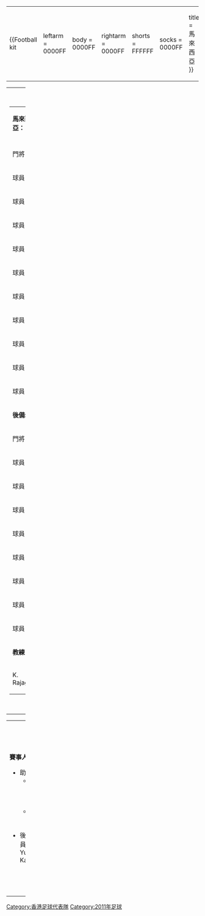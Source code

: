{{footballbox
|date = 2011年2月9日
|time = 20:45
|team1 = {{flagicon|MAS}}[[馬來西亞國家足球隊|馬來西亞]]
|score = 2 – 0
|team2 = {{flagicon|HKG}}[[香港足球代表隊|香港]]
|goals1 = 羅謙 {{goal|44}}<br> 沙連奴 {{goal|90+}}
|goals2 = 
|stadium = {{tsl|en|Shah Alam Stadium||莎阿南體育館}}
|attendance = 
|report = [http://www.hkfa.com/zh-hk/match_result.php?match_date=2011-02-09&match_id=8599#8599 報告]
|referee = Mohd Nafeez Abdul Wahab
}}
{| width=92% |
|-
|{{Football kit
 | leftarm    = 0000FF
 | body       = 0000FF
 | rightarm   = 0000FF
 | shorts     = FFFFFF
 | socks      = 0000FF
 | title      = 馬來西亞
}}
|{{Football kit
 | pattern_la = _HK_home_2010
 | pattern_b  = _HK_home_2010
 | pattern_ra = _HK_home_2010
 | pattern_sh = _HK_home_2010
 | pattern_so = _color_3_stripes_white
 | leftarm    = FFFFFF
 | body       = FF0000
 | rightarm   = FFFFFF
 | shorts     = FFFFFF
 | socks      = FF0000
 | title      = 香港
}}

|}
{| width="100%"
|valign="top" width="50%"|
{| style="font-size: 90%" cellspacing="0" cellpadding="0"
|colspan="4"|'''馬來西亞：'''
|-
!width="30"| !!width="25"|
|-
|門將||'''22'''|| 馬特|| || {{suboff|60}}
|-
|球員||'''4'''|| 佩拉
|-
|球員||'''7'''||沙夫安
|-
|球員||'''8'''|| 羅謙 [[File:Captain_sports.svg|15px]]  
|-
|球員||'''10'''||沙利|| || {{suboff|85}}
|-
|球員||'''13'''||沙雲尼|| {{yel|17}} || {{suboff|55}}
|-
|球員||'''15'''||高雲達|| {{yel|80}}
|-
|球員||'''16'''||蘇巴文尼
|-
|球員||'''18'''||積素利|| || {{suboff|67}}
|-
|球員||'''26'''||森馬蘇迪|| || {{suboff|67}}
|-
|球員||'''27'''|| 沙斯
|-
|colspan=4|'''後備:'''
|-
|門將||'''1'''||馬利拿|| || {{subon|60}}
|-
|球員||'''2'''|| 艾比|| || {{subon|67}}
|-
|球員||'''5'''||法爾沙
|-
|球員||'''6'''|| 基加泰雲|| || {{subon|80}}
|-
|球員||'''9'''|| 達拉哈|| || {{subon|55}}
|-
|球員||'''11'''||穆斯林
|-
|球員||'''20'''|| 沙迪|| || {{subon|85}}
|-
|球員||'''21'''|| 沙連奴|| || {{subon|67}}
|-
|球員||'''24'''||阿密特
|-
|colspan=4|'''教練：'''
|-
|colspan="4"|K. Rajagobal
|}
|valign="top"|
|valign="top" width="50%"|
{| style="font-size: 90%" cellspacing="0" cellpadding="0" align=center
|colspan="4"|'''香港：'''
|-
!width="30"| !!width="25"|
|-
|門將||'''1'''|| [[葉鴻輝|葉鴻輝]]
|-
|後衛||'''3'''|| [[李恒滙|李恒滙]] || {{yel|18}} || {{suboff|65}}
|-
|後衛||'''4'''|| [[鄧景煌|鄧景煌]] || || {{suboff|78}}
|-
|後衛||'''6'''|| [[黃展鴻|黃展鴻]] 
|-
|後衛||'''15'''|| [[陳偉豪|陳偉豪]] [[File:Captain_sports.svg|15px]] || {{yel|79}}
|-
|中場||'''10'''|| [[林嘉緯|林嘉緯]] || || {{suboff|86}}
|-
|中場||'''12'''|| [[盧均宜|盧均宜]] || || {{suboff|56}}
|-
|中場||'''14'''||[[羅志焜|羅志焜]]
|-
|中場||'''18'''|| [[劉全昆|劉全昆]]
|-
|前鋒||'''8'''|| [[李康廉|李康廉]] || || {{suboff|46}}
|-
|前鋒||'''20'''|| [[叶佳|叶佳]]
|-
|colspan=4|'''後備:'''
|-
|門將||'''17'''|| [[魏釗|魏釗]]
|-
|後衛||'''5'''|| [[卓卓|卓卓]] || || {{subon|78}}
|-
|後衛||'''13'''||[[張健峰|張健峰]]
|-
|後衛||'''24'''|| [[曾錦濤|曾錦濤]] || || {{subon|65}}
|-
|中場||'''21'''|| [[蘇來強|蘇來強]]
|-
|中場||'''23'''||[[朱兆基|朱兆基]] || || {{subon|56}}
|-
|前鋒||'''9'''|| [[李威廉|李威廉]] || || {{subon|46}}
|-
|前鋒||'''16'''||[[陳文輝|陳文輝]]
|-
|前鋒||'''25'''|| [[鄭禮騫|鄭禮騫]] || || {{subon|86}}
|-
|colspan=4|'''教練：'''
|-
|colspan="4"|[[曾偉忠|曾偉忠]]
|-
|}
|}
{| width=100% style="font-size: 90%"
| width=50% valign=top|
'''賽事人員：'''
* 助理裁判：
** Mohd Hanif Abd Rahman
** Abdul Basith Hamid
* 後備裁判員：Mohd Yusdf Karim
| width=50% valign=top|
'''賽事規則'''
* 法定時間 90 分鐘。
* 最多可有 9 名後備球員。
* 6 個換人名額。
|}
[[Category:香港足球代表隊|Category:香港足球代表隊]]
[[Category:2011年足球|Category:2011年足球]]